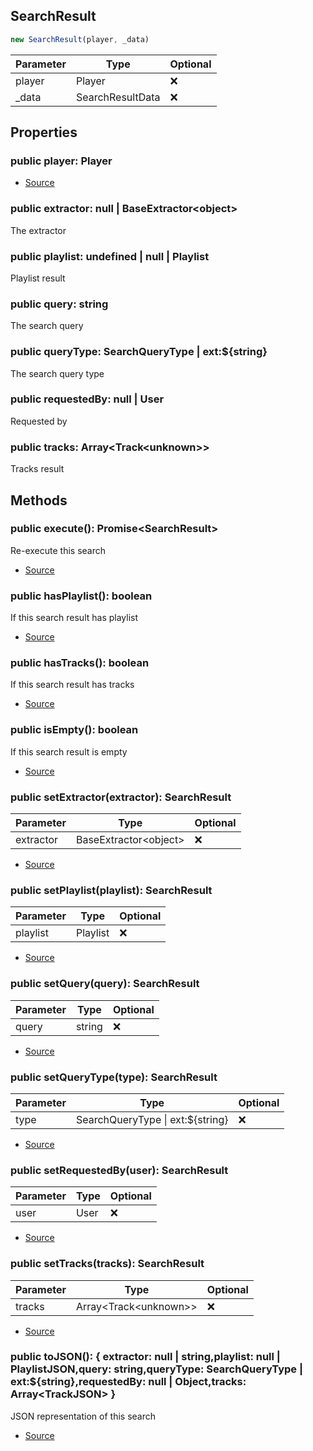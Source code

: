 ## SearchResult


```typescript
new SearchResult(player, _data)
```
| Parameter | Type | Optional |
| ----------- | ----------- | ----------- |
| player | Player | ❌ |
| _data | SearchResultData | ❌ |


## Properties
### public player: Player
- [Source](https://github.com/Androz2091/discord-player/blob/e2a9cfc/packages/discord-player/src/fabric/SearchResult.ts#L18)
### public extractor: null \| BaseExtractor\<object>
The extractor
### public playlist: undefined \| null \| Playlist
Playlist result
### public query: string
The search query
### public queryType: SearchQueryType \| ext:\$\{string}
The search query type
### public requestedBy: null \| User
Requested by
### public tracks: Array\<Track\<unknown>>
Tracks result

## Methods
### public execute(): Promise\<SearchResult>
Re-execute this search



- [Source](https://github.com/Androz2091/discord-player/blob/e2a9cfc/packages/discord-player/src/fabric/SearchResult.ts#L106)
### public hasPlaylist(): boolean
If this search result has playlist



- [Source](https://github.com/Androz2091/discord-player/blob/e2a9cfc/packages/discord-player/src/fabric/SearchResult.ts#L123)
### public hasTracks(): boolean
If this search result has tracks



- [Source](https://github.com/Androz2091/discord-player/blob/e2a9cfc/packages/discord-player/src/fabric/SearchResult.ts#L130)
### public isEmpty(): boolean
If this search result is empty



- [Source](https://github.com/Androz2091/discord-player/blob/e2a9cfc/packages/discord-player/src/fabric/SearchResult.ts#L116)
### public setExtractor(extractor): SearchResult
| Parameter | Type | Optional |
| ----------- | ----------- | ----------- |
| extractor | BaseExtractor\<object> | ❌ |


- [Source](https://github.com/Androz2091/discord-player/blob/e2a9cfc/packages/discord-player/src/fabric/SearchResult.ts#L38)
### public setPlaylist(playlist): SearchResult
| Parameter | Type | Optional |
| ----------- | ----------- | ----------- |
| playlist | Playlist | ❌ |


- [Source](https://github.com/Androz2091/discord-player/blob/e2a9cfc/packages/discord-player/src/fabric/SearchResult.ts#L56)
### public setQuery(query): SearchResult
| Parameter | Type | Optional |
| ----------- | ----------- | ----------- |
| query | string | ❌ |


- [Source](https://github.com/Androz2091/discord-player/blob/e2a9cfc/packages/discord-player/src/fabric/SearchResult.ts#L51)
### public setQueryType(type): SearchResult
| Parameter | Type | Optional |
| ----------- | ----------- | ----------- |
| type | SearchQueryType \| ext:\$\{string} | ❌ |


- [Source](https://github.com/Androz2091/discord-player/blob/e2a9cfc/packages/discord-player/src/fabric/SearchResult.ts#L25)
### public setRequestedBy(user): SearchResult
| Parameter | Type | Optional |
| ----------- | ----------- | ----------- |
| user | User | ❌ |


- [Source](https://github.com/Androz2091/discord-player/blob/e2a9cfc/packages/discord-player/src/fabric/SearchResult.ts#L30)
### public setTracks(tracks): SearchResult
| Parameter | Type | Optional |
| ----------- | ----------- | ----------- |
| tracks | Array\<Track\<unknown>> | ❌ |


- [Source](https://github.com/Androz2091/discord-player/blob/e2a9cfc/packages/discord-player/src/fabric/SearchResult.ts#L46)
### public toJSON(): \{ extractor: null \| string,playlist: null \| PlaylistJSON,query: string,queryType: SearchQueryType \| ext:\$\{string},requestedBy: null \| Object,tracks: Array\<TrackJSON> }
JSON representation of this search



- [Source](https://github.com/Androz2091/discord-player/blob/e2a9cfc/packages/discord-player/src/fabric/SearchResult.ts#L137)